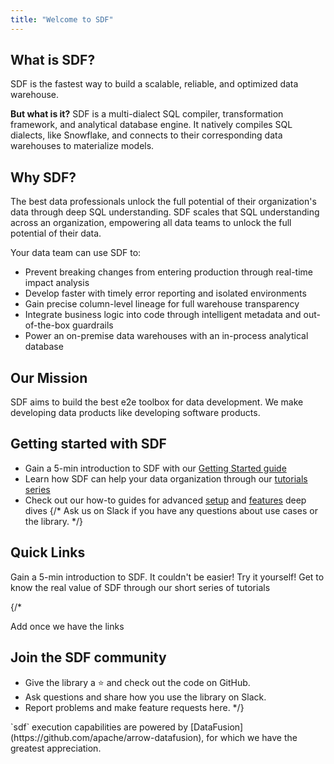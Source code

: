 ```yaml
---
title: "Welcome to SDF"
---
```


## What is SDF?

SDF is the fastest way to build a scalable, reliable, and optimized data warehouse. 

**But what is it?** SDF is a multi-dialect SQL compiler, transformation framework, and analytical database engine. 
It natively compiles SQL dialects, like Snowflake, and connects to their corresponding data warehouses to materialize
models.

## Why SDF? 

The best data professionals unlock the full potential of their organization's data through deep SQL understanding. 
SDF scales that SQL understanding across an organization, empowering all data teams to unlock the full potential of their data.

Your data team can use SDF to:

- Prevent breaking changes from entering production through real-time impact analysis
- Develop faster with timely error reporting and isolated environments
- Gain precise column-level lineage for full warehouse transparency
- Integrate business logic into code through intelligent metadata and out-of-the-box guardrails
- Power an on-premise data warehouses with an in-process analytical database

## Our Mission
SDF aims to build the best e2e toolbox for data development. We make developing data products like developing 
software products.

## Getting started with SDF
- Gain a 5-min introduction to SDF with our [Getting Started guide](/introduction/getting-started)
- Learn how SDF can help your data organization through our [tutorials series](/tutorials/getting-started)
- Check out our how-to guides for advanced [setup](/guide/setup/io) and [features](/guide/basics/lineage_metadata) deep dives
{/* Ask us on Slack if you have any questions about use cases or the library. */}

## Quick Links
<CardGroup cols={2}>
  <Card title="Getting Started" href="/introduction/getting-started">
    Gain a 5-min introduction to SDF. It couldn't be easier!
  </Card>
  <Card title="Tutorials" href="/tutorials/getting-started">
    Try it yourself! Get to know the real value of SDF through our short series of tutorials
  </Card>
</CardGroup>

{/*

Add once we have the links

## Join the SDF community
* Give the library a ⭐ and check out the code on GitHub.
* Ask questions and share how you use the library on Slack.
* Report problems and make feature requests here.
*/}

<Note>
`sdf` execution capabilities are powered by [DataFusion](https://github.com/apache/arrow-datafusion), for which we have the greatest appreciation. 
</Note>
